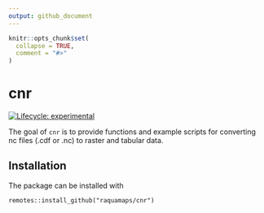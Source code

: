 ```yaml
---
output: github_document
---
```


<!-- README.md is generated from README.Rmd. Please edit that file -->

```r
knitr::opts_chunk$set(
  collapse = TRUE,
  comment = "#>"
)
```

# cnr

<!-- badges: start -->
[![Lifecycle: experimental](https://img.shields.io/badge/lifecycle-experimental-orange.svg)](https://lifecycle.r-lib.org/articles/stages.html#experimental)
<!-- badges: end -->

The goal of `cnr` is to provide functions and example scripts for converting nc files (.cdf or .nc) to raster and tabular data.


## Installation

The package can be installed with

    remotes::install_github("raquamaps/cnr")
    
